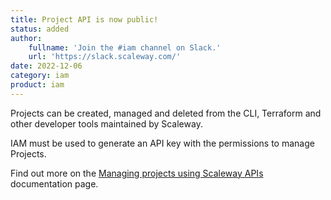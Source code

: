 ```yaml
---
title: Project API is now public!
status: added
author:
    fullname: 'Join the #iam channel on Slack.'
    url: 'https://slack.scaleway.com/'
date: 2022-12-06
category: iam
product: iam
---
```


Projects can be created, managed and deleted from the CLI, Terraform and other developer tools maintained by Scaleway.

IAM must be used to generate an API key with the permissions to manage Projects.

Find out more on the [Managing projects using Scaleway APIs](/organizations-and-projects/api-cli/managing-projects/) documentation page.
